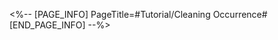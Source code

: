 <%-- [PAGE_INFO]
PageTitle=#Tutorial/Cleaning Occurrence#
[END_PAGE_INFO] --%>
{{Tutorial
|sort      = 996008
|title     = Cleaning Occurrence
|subtitle  = 
|type      = 
|about     = 
|image1    = Tutorial Cleaning Occurrence 1.png{{subst:void|<!--$UPLOAD:<<SpriteOutput/TutorialPic/TutorialPage_996008.png>-<Tutorial Cleaning Occurrence 1.png>-<Tutorial Files>>-->}}
|text1     = After dining, customers may leave the table messy, which can {{Color|h|nobold=1|affect}} the next customer when they {{Color|h|nobold=1|take a seat}}
|image2    = Tutorial Cleaning Occurrence 2.png{{subst:void|<!--$UPLOAD:<<SpriteOutput/TutorialPic/TutorialPage_996009.png>-<Tutorial Cleaning Occurrence 2.png>-<Tutorial Files>>-->}}
|text2     = The waiters might spill food while serving, {{Color|h|nobold=1|blocking a path}}
}}